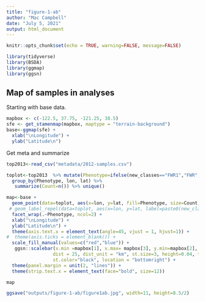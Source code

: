 ```yaml
---
title: "figure-1-ab"
author: "Mac Campbell"
date: "July 5, 2021"
output: html_document
---
```


```r
knitr::opts_chunk$set(echo = TRUE, warning=FALSE, message=FALSE)
```

```r
library(tidyverse)
library(BSDA)
library(ggmap)
library(ggsn)
```

## Map of samples in analyses

Starting with base data.

```r
mapbox <- c(-122.5, 37.75, -121.25, 38.5)
sfe <- get_stamenmap(mapbox, maptype = "terrain-background")
base<-ggmap(sfe) + 
  xlab("\nLongitude") +
  ylab("Latitude\n")
```

Get meta and summarize
```r
top2013<-read_csv("metadata/2012-samples.csv")

toplot<-top2013  %>% mutate(Phenotype=ifelse(new_classes=="FWR1","FWR","MIG")) %>%
  group_by(Phenotype, lon, lat) %>%
   summarize(Count=n()) %>% unique()
```

```r
map<-base +
  geom_point(data=toplot, aes(x=lon, y=lat, fill=Phenotype, size=Count), alpha=0.75, pch=21) +
 # geom_label_repel(data=toplot, aes(x=lon, y=lat, label=paste0(new_classes, "-", Count))) +
  facet_wrap(.~Phenotype, ncol=2) +
  xlab("\nLongitude") +
  ylab("Latitude\n") +
  theme(axis.text.x = element_text(angle=45, vjust = 1, hjust=1)) +
#  theme(axis.ticks = element_blank()) +
  scale_fill_manual(values=c("red","blue")) +
   ggsn::scalebar(x.min =mapbox[1], x.max= mapbox[3], y.min=mapbox[2], y.max=mapbox[4],
                 dist = 25, dist_unit = "km", st.size=3, height=0.04, transform=TRUE, model = 'WGS84',
                 st.color="black", location = "bottomright") +
  theme(panel.margin = unit(2, "lines")) +
  theme(strip.text.x = element_text(face="bold", size=12)) 

map

ggsave("outputs/figure-1-ab/figure1ab.jpg", width=11, height=8.5/2)
```